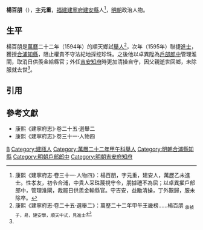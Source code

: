 '''楊百朋'''（{{bd|16世紀||17世紀}}），[[表字|字]]'''元重'''，[[福建等處承宣布政使司|福建]][[建寧府|建寧府]][[建安縣|建安縣]]人<ref name=djs>康熙《建寧府志·卷三十一·人物四》：楊百朋，字元重，建安人，萬歷乙未進士。性孝友，初令合浦，中貴人采珠蔑視守令，朋據禮不為屈；以卓異擢戶部郎中，管理淮閘，裁罷日供羨金輸縣官。守吉安，益勵清操，丁外艱歸，服未除卒。</ref>，[[明朝|明朝]]政治人物。

==生平==
楊百朋是[[萬曆|萬曆]]二十二年（1594年）的順天鄉試[[舉人|舉人]]<ref>康熙《建寧府志·卷二十五·選舉二》：萬歷二十二年甲午王畿榜……楊百朋 <sub>承禎子，易，建安學，順天中式，見進士</sub></ref>，次年（1595年）聯捷[[進士|進士]]，獲授[[合浦縣|合浦]][[知縣|知縣]]，阻止權貴不守法紀地採挖珍珠。之後他以卓異陞為[[戶部|戶部]][[郎中_(官職)|郎中]]管理淮閘，取消日供羨金給縣官；外任[[吉安府|吉安]][[知府|知府]]時更加清操自守，因父親逝世回鄉，未除服就去世<ref name=djs/>。

==引用==
{{reflist}}

==參考文獻==
*康熙《建寧府志》·卷二十五·選舉二
*康熙《建寧府志》·卷三十一·人物四

{{start box}}
{{s-off}}
{{s-before|[[張銑|張銑]]}}
{{s-title|明朝合浦縣知縣|1596年－1601年}}
{{s-after|[[陸玄錫|陸玄錫]]}}
{{end box}}

{{萬曆二十三年乙未科殿試金榜}}

[[Category:杨姓|B]]
[[Category:建瓯人|Category:建瓯人]]
[[Category:萬曆二十二年甲午科舉人|Category:萬曆二十二年甲午科舉人]]
[[Category:明朝合浦縣知縣|Category:明朝合浦縣知縣]]
[[Category:明朝戶部郎中|Category:明朝戶部郎中]]
[[Category:明朝吉安府知府|Category:明朝吉安府知府]]